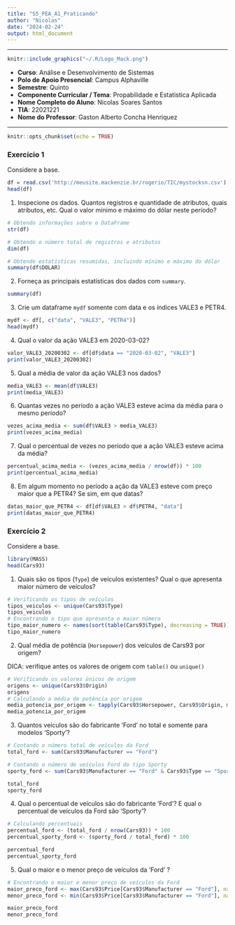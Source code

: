 ```yaml
---
title: "S5_PEA_A1_Praticando"
author: "Nicolas"
date: "2024-02-24"
output: html_document
---
```


---

```r
knitr::include_graphics("~/.R/Logo_Mack.png")
```



- **Curso**: Análise e Desenvolvimento de Sistemas
- **Polo de Apoio Presencial**: Campus Alphaville
- **Semestre**: Quinto
- **Componente Curricular / Tema**: Propabilidade e Estatistica Aplicada
- **Nome Completo do Aluno**: Nicolas Soares Santos
- **TIA**: 22021221
- **Nome do Professor**: Gaston Alberto Concha Henriquez

---

```r
knitr::opts_chunk$set(echo = TRUE)
```
### Exercício 1

Considere a base.

```r
df = read.csv('http://meusite.mackenzie.br/rogerio/TIC/mystocksn.csv')
head(df)
```


1. Inspecione os dados. Quantos registros e quantidade de atributos, quais atributos, etc. Qual o valor mínimo e máximo do dólar neste período?

```r

# Obtendo informações sobre o DataFrame
str(df)

# Obtendo o número total de registros e atributos
dim(df)

# Obtendo estatísticas resumidas, incluindo mínimo e máximo do dólar
summary(df$DOLAR)
```

2. Forneça as principais estatísticas dos dados com `summary`.

```r
summary(df)
```

3. Crie um dataframe `mydf` somente com data e os índices VALE3 e PETR4.

```r
mydf <- df[, c("data", "VALE3", "PETR4")]
head(mydf)
```

4. Qual o valor da ação VALE3 em 2020-03-02?

```r
valor_VALE3_20200302 <- df[df$data == "2020-03-02", "VALE3"]
print(valor_VALE3_20200302)
```

5. Qual a média de valor da ação VALE3 nos dados?

```r
media_VALE3 <- mean(df$VALE3)
print(media_VALE3)
```

6. Quantas vezes no período a ação VALE3 esteve acima da média para o mesmo período?

```r
vezes_acima_media <- sum(df$VALE3 > media_VALE3)
print(vezes_acima_media)
```

7. Qual o percentual de vezes no período que a ação VALE3 esteve acima da média?

```r
percentual_acima_media <- (vezes_acima_media / nrow(df)) * 100
print(percentual_acima_media)
```

8. Em algum momento no período a ação da VALE3 esteve com preço maior que a PETR4? Se sim, em que datas?

```r
datas_maior_que_PETR4 <- df[df$VALE3 > df$PETR4, "data"]
print(datas_maior_que_PETR4)
```

### Exercício 2

Considere a base.

```r
library(MASS)
head(Cars93)
```

1. Quais são os tipos (`Type`) de veículos existentes? Qual o que apresenta maior número de veículos?

```r
# Verificando os tipos de veículos
tipos_veiculos <- unique(Cars93$Type)
tipos_veiculos
# Encontrando o tipo que apresenta o maior número
tipo_maior_numero <- names(sort(table(Cars93$Type), decreasing = TRUE))[1]
tipo_maior_numero
```


2. Qual média de potência (`Horsepower`) dos veículos de Cars93 por origem?

DICA: verifique antes os valores de origem com `table()` ou `unique()`

```r
# Verificando os valores únicos de origem
origens <- unique(Cars93$Origin)
origens
# Calculando a média de potência por origem
media_potencia_por_origem <- tapply(Cars93$Horsepower, Cars93$Origin, mean)
media_potencia_por_origem
```

3. Quantos veículos são do fabricante ‘Ford’ no total e somente para modelos ‘Sporty’?

```r
# Contando o número total de veículos da Ford
total_ford <- sum(Cars93$Manufacturer == "Ford")

# Contando o número de veículos Ford do tipo Sporty
sporty_ford <- sum(Cars93$Manufacturer == "Ford" & Cars93$Type == "Sporty")

total_ford
sporty_ford
```

4. Qual o percentual de veículos são do fabricante ‘Ford’? E qual o percentual de veículos da Ford são ‘Sporty’?

```r
# Calculando percentuais
percentual_ford <- (total_ford / nrow(Cars93)) * 100
percentual_sporty_ford <- (sporty_ford / total_ford) * 100

percentual_ford
percentual_sporty_ford
```

5. Qual o maior e o menor preço de veículos da ‘Ford’ ?

```r
# Encontrando o maior e menor preço de veículos da Ford
maior_preco_ford <- max(Cars93$Price[Cars93$Manufacturer == "Ford"], na.rm = TRUE)
menor_preco_ford <- min(Cars93$Price[Cars93$Manufacturer == "Ford"], na.rm = TRUE)

maior_preco_ford
menor_preco_ford
```
